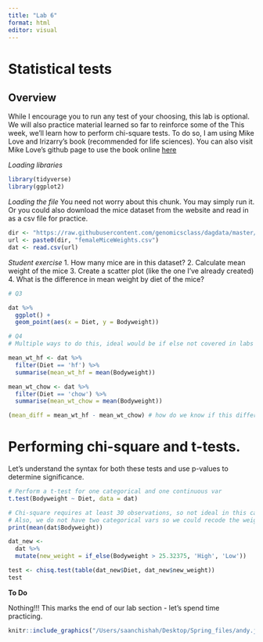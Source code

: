 ```yaml
---
title: "Lab 6"
format: html
editor: visual
---
```


# Statistical tests

## Overview

While I encourage you to run any test of your choosing, this lab is optional. We will also practice material learned so far to reinforce some of the This week, we'll learn how to perform chi-square tests. To do so, I am using Mike Love and Irizarry's book (recommended for life sciences). You can also visit Mike Love's github page to use the book online [here](%22https://github.com/genomicsclass/labs%22)

*Loading libraries*

```r
library(tidyverse)
library(ggplot2)
```

*Loading the file* You need not worry about this chunk. You may simply run it. Or you could also download the mice dataset from the website and read in as a csv file for practice.

```r
dir <- "https://raw.githubusercontent.com/genomicsclass/dagdata/master/inst/extdata/"
url <- paste0(dir, "femaleMiceWeights.csv")
dat <- read.csv(url)
```

*Student exercise* 
1. How many mice are in this dataset? </n>
2. Calculate mean weight of the mice </n>
3. Create a scatter plot (like the one I've already created) </n>
4. What is the difference in mean weight by diet of the mice?

```r
# Q3

dat %>% 
  ggplot() +
  geom_point(aes(x = Diet, y = Bodyweight))

# Q4
# Multiple ways to do this, ideal would be if else not covered in labs yet

mean_wt_hf <- dat %>% 
  filter(Diet == 'hf') %>% 
  summarise(mean_wt_hf = mean(Bodyweight)) 

mean_wt_chow <- dat %>% 
  filter(Diet == 'chow') %>% 
  summarise(mean_wt_chow = mean(Bodyweight))

(mean_diff = mean_wt_hf - mean_wt_chow) # how do we know if this difference is meaningful or significant?

```

# Performing chi-square and t-tests.

Let's understand the syntax for both these tests and use p-values to determine significance.

```r
# Perform a t-test for one categorical and one continuous var
t.test(Bodyweight ~ Diet, data = dat)

# Chi-square requires at least 30 observations, so not ideal in this case
# Also, we do not have two categorical vars so we could recode the weight as high vs low
print(mean(dat$Bodyweight))

dat_new <- 
  dat %>% 
  mutate(new_weight = if_else(Bodyweight > 25.32375, 'High', 'Low'))

test <- chisq.test(table(dat_new$Diet, dat_new$new_weight))
test

```

**To Do**

Nothing!!! This marks the end of our lab section - let's spend time practicing. 

```r

knitr::include_graphics("/Users/saanchishah/Desktop/Spring_files/andy.jpeg")

```
